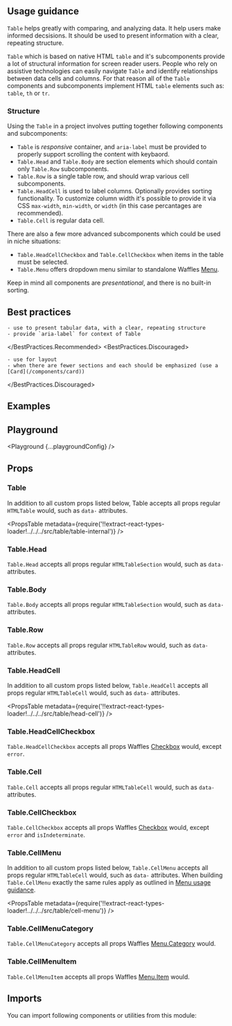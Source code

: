 


<Layout title="Table" description="Display and organize information from a data set.">

## Usage guidance

`Table` helps greatly with comparing, and analyzing data. It help users make informed decsisions. It should be used to present information with a clear, repeating structure.

`Table` which is based on native HTML `table` and it's subcomponents provide a lot of structural information for screen reader users. People who rely on assistive technologies can easily navigate `Table` and identify relationships between data cells and columns. For that reason all of the `Table` components and subcomponents implement HTML `table` elements such as: `table`, `th` or `tr`.

### Structure

Using the `Table` in a project involves putting together following components and subcomponents:

- `Table` is _responsive_ container, and `aria-label` must be provided to properly support scrolling the content with keybaord.
- `Table.Head` and `Table.Body` are section elements which should contain only `Table.Row` subcomponents.
- `Table.Row` is a single table row, and should wrap various cell subcomponents.
- `Table.HeadCell` is used to label columns. Optionally provides sorting functionality. To customize column width it's possible to provide it via CSS `max-width`, `min-width`, or `width` (in this case percantages are recommended).
- `Table.Cell` is regular data cell.

There are also a few more advanced subcomponents which could be used in niche situations:

- `Table.HeadCellCheckbox` and `Table.CellCheckbox` when items in the table must be selected.
- `Table.Menu` offers dropdown menu similar to standalone Waffles [Menu](/components/menu).

Keep in mind all components are _presentational_, and there is no built-in sorting.

## Best practices

<BestPractices>
  <BestPractices.Recommended>

    - use to present tabular data, with a clear, repeating structure
    - provide `aria-label` for context of Table

  </BestPractices.Recommended>
  <BestPractices.Discouraged>

    - use for layout
    - when there are fewer sections and each should be emphasized (use a [Card](/components/card))

  </BestPractices.Discouraged>
</BestPractices>

## Examples

<Example title="Basic usage" path="table/basic-usage">
  <BasicUsage />
</Example>

<Example title="With indeterminate checkbox" path="table/with-checkbox">
  <WithCheckbox />
</Example>

<Example title="Sortable" path="table/sortable">
  <Sortable />
</Example>

<Example title="With icon" path="table/with-icon">
  <WithIcon />
</Example>

<Example title="With menu" path="table/with-menu">
  <WithMenu />
</Example>

<Example title="Inverted" path="table/inverted" darkPreview>
  <Inverted />
</Example>

## Playground

<Playground {...playgroundConfig} />

## Props

### Table

In addition to all custom props listed below, Table accepts all props regular `HTMLTable` would, such as `data-` attributes.

<PropsTable
  metadata={require('!!extract-react-types-loader!../../../src/table/table-internal')}
/>

### Table.Head

`Table.Head` accepts all props regular `HTMLTableSection` would, such as `data-` attributes.

### Table.Body

`Table.Body` accepts all props regular `HTMLTableSection` would, such as `data-` attributes.

### Table.Row

`Table.Row` accepts all props regular `HTMLTableRow` would, such as `data-` attributes.

### Table.HeadCell

In addition to all custom props listed below, `Table.HeadCell` accepts all props regular `HTMLTableCell` would, such as `data-` attributes.

<PropsTable
  metadata={require('!!extract-react-types-loader!../../../src/table/head-cell')}
/>

### Table.HeadCellCheckbox

`Table.HeadCellCheckbox` accepts all props Waffles [Checkbox](/components/checkbox/#props) would, except `error`.

### Table.Cell

`Table.Cell` accepts all props regular `HTMLTableCell` would, such as `data-` attributes.

### Table.CellCheckbox

`Table.CellCheckbox` accepts all props Waffles [Checkbox](/components/checkbox/#props) would, except `error` and `isIndeterminate`.

### Table.CellMenu

In addition to all custom props listed below, `Table.CellMenu` accepts all props regular `HTMLTableCell` would, such as `data-` attributes. When building `Table.CellMenu` exactly the same rules apply as outlined in [Menu usage guidance](/components/menu/#usage-guidance).

<PropsTable
  metadata={require('!!extract-react-types-loader!../../../src/table/cell-menu')}
/>

### Table.CellMenuCategory

`Table.CellMenuCategory` accepts all props Waffles [Menu.Category](/components/menu/#props) would.

### Table.CellMenuItem

`Table.CellMenuItem` accepts all props Waffles [Menu.Item](/components/menu/#props) would.

## Imports

You can import following components or utilities from this module:

<Imports module={TableExports} path="@datacamp/waffles/table" />

</Layout>
